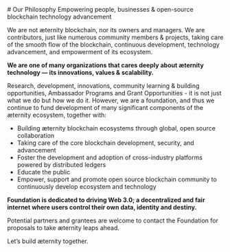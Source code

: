 <div className="prose">
  # Our Philosophy
  Empowering people, businesses & open-source blockchain technology advancement

  We are not æternity blockchain, nor its owners and managers.
  We are contributors, just like numerous community members & projects, taking care of the smooth flow of the
  blockchain, continuous development, technology advancement, and empowerment of its ecosystem.

  **We are one of many organizations that cares deeply about æternity technology — its innovations, values &
  scalability.**

  Research, development, innovations, community learning & building opportunities,
  Ambassador Programs and Grant Opportunities - it is not just what we do but how we do it.
  However, we are a foundation, and thus we continue to fund development of many significant
  components of the æternity ecosystem, together with:
  * Building æternity blockchain ecosystems through global, open source collaboration
  * Taking care of the core blockchain development, security, and advancement
  * Foster the development and adoption of cross-industry platforms powered by distributed ledgers
  * Educate the public
  * Empower, support and promote open source blockchain community to continuously develop ecosystem and technology

  **Foundation is dedicated to driving Web 3.0; a decentralized and fair internet where users control their own data,
  identity and destiny.**

  Potential partners and grantees are welcome to contact the Foundation for proposals to take æternity leaps ahead.

  Let’s build æternity together.
</div>
